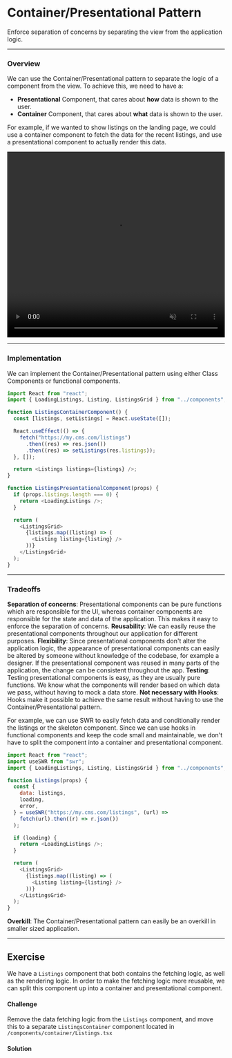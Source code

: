 
# Container/Presentational Pattern

Enforce separation of concerns by separating the view from the application logic.

---

### Overview

We can use the Container/Presentational pattern to separate the logic of a component from the view. To achieve this, we need to have a:

- **Presentational** Component, that cares about **how** data is shown to the user.
- **Container** Component, that cares about **what** data is shown to the user.

For example, if we wanted to show listings on the landing page, we could use a container component to fetch the data for the recent listings, and use a presentational component to actually render this data.

<video
  width="100%"
  height="430"
  autoPlay
  muted
  loop
  src="https://res.cloudinary.com/dq8xfyhu4/video/upload/v1653700248/FM%20Workshop/react-state-patterns/con-pres/Screen_Recording_2022-05-27_at_8.08.53_PM_kyd2eq.mov"
  frameBorder="0"
  allow="accelerometer; autoplay; clipboard-write; encrypted-media; gyroscope; picture-in-picture"
  allowFullScreen
  controls
/>

---

### Implementation

We can implement the Container/Presentational pattern using either Class Components or functional components.

```js
import React from "react";
import { LoadingListings, Listing, ListingsGrid } from "../components";

function ListingsContainerComponent() {
  const [listings, setListings] = React.useState([]);

  React.useEffect(() => {
    fetch("https://my.cms.com/listings")
      .then((res) => res.json())
      .then((res) => setListings(res.listings));
  }, []);

  return <Listings listings={listings} />;
}

function ListingsPresentationalComponent(props) {
  if (props.listings.length === 0) {
    return <LoadingListings />;
  }

  return (
    <ListingsGrid>
      {listings.map((listing) => (
        <Listing listing={listing} />
      ))}
    </ListingsGrid>
  );
}
```

---

### Tradeoffs

<Callout type="green">
  <b>Separation of concerns</b>: Presentational components can be pure functions
  which are responsible for the UI, whereas container components are responsible
  for the state and data of the application. This makes it easy to enforce the
  separation of concerns.
</Callout>

<Callout type="green">
  <b>Reusability</b>: We can easily reuse the presentational components
  throughout our application for different purposes.
</Callout>

<Callout type="green">
  <b>Flexibility</b>: Since presentational components don't alter the
  application logic, the appearance of presentational components can easily be
  altered by someone without knowledge of the codebase, for example a designer.
  If the presentational component was reused in many parts of the application,
  the change can be consistent throughout the app.
</Callout>

<Callout type="green">
  <b>Testing</b>: Testing presentational components is easy, as they are usually
  pure functions. We know what the components will render based on which data we
  pass, without having to mock a data store.
</Callout>

<Callout type="warning"  emoji="⚠️">
  <b>Not necessary with Hooks</b>: Hooks make it possible to achieve the same result without having to use the Container/Presentational pattern.

For example, we can use SWR to easily fetch data and conditionally render the listings or the skeleton component. Since we can use hooks in functional components and keep the code small and maintainable, we don't have to split the component into a container and presentational component.

```js
import React from "react";
import useSWR from "swr";
import { LoadingListings, Listing, ListingsGrid } from "../components";

function Listings(props) {
  const {
    data: listings,
    loading,
    error,
  } = useSWR("https://my.cms.com/listings", (url) =>
    fetch(url).then((r) => r.json())
  );

  if (loading) {
    return <LoadingListings />;
  }

  return (
    <ListingsGrid>
      {listings.map((listing) => (
        <Listing listing={listing} />
      ))}
    </ListingsGrid>
  );
}
```

</Callout>

<Callout type="warning" emoji="⚠️">
  <b>Overkill</b>: The Container/Presentational pattern can easily be an
  overkill in smaller sized application.
</Callout>

---

## Exercise

We have a `Listings` component that both contains the fetching logic, as well as the rendering logic. In order to make the fetching logic more reusable, we can split this component up into a container and presentational component.

#### Challenge

Remove the data fetching logic from the `Listings` component, and move this to a separate `ListingsContainer` component located in `/components/container/Listings.tsx`

<StackBlitz
  name="react-ts-mu6zaj"
  openFile="components/presentational/Listings.tsx"
  view="both"
/>

#### Solution

<StackBlitz
  name="react-ts-emrozx"
  openFile="components/container/Listings.tsx"
  view="both"
/>

